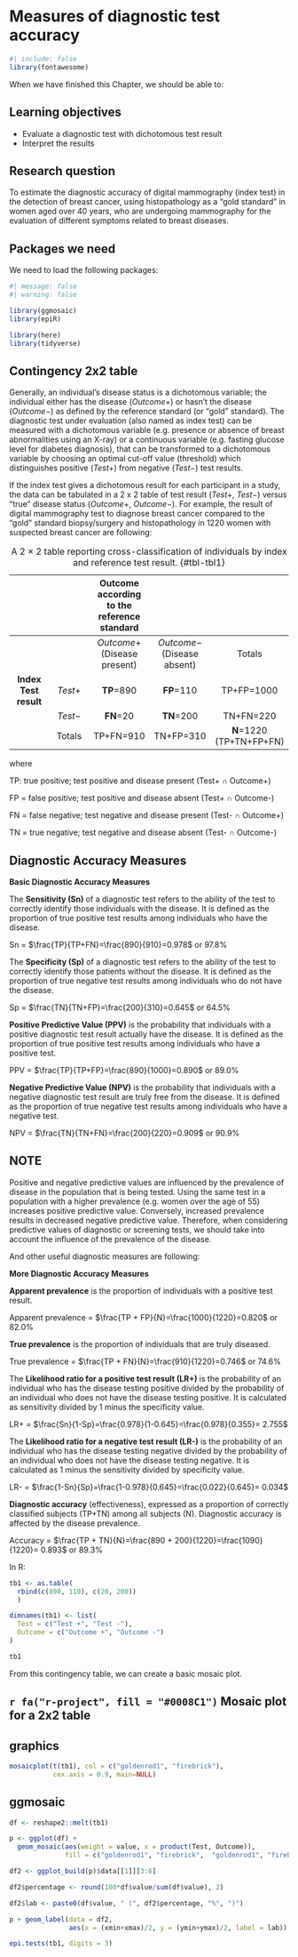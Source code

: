 # Measures of diagnostic test accuracy {#sec-diagnostic_accuracy}

```r
#| include: false
library(fontawesome)
```

When we have finished this Chapter, we should be able to:

::: {.callout-caution icon="false"}
## Learning objectives

-   Evaluate a diagnostic test with dichotomous test result
-   Interpret the results
:::

## Research question

To estimate the diagnostic accuracy of digital mammography (index test) in the detection of breast cancer, using histopathology as a "gold standard" in women aged over 40 years, who are undergoing mammography for the evaluation of different symptoms related to breast diseases.

## Packages we need

We need to load the following packages:

```r
#| message: false
#| warning: false

library(ggmosaic)
library(epiR)

library(here)
library(tidyverse)
```

## Contingency 2x2 table

Generally, an individual's disease status is a dichotomous variable; the individual either has the disease ($Outcome+$) or hasn't the disease ($Outcome-$) as defined by the reference standard (or "gold" standard). The diagnostic test under evaluation (also named as index test) can be measured with a dichotomous variable (e.g. presence or absence of breast abnormalities using an X-ray) or a continuous variable (e.g. fasting glucose level for diabetes diagnosis), that can be transformed to a dichotomous variable by choosing an optimal cut-off value (threshold) which distinguishes positive ($Test+$) from negative ($Test-$) test results.

If the index test gives a dichotomous result for each participant in a study, the data can be tabulated in a 2 x 2 table of test result ($Test+$, $Test-$) versus "true" disease status ($Outcome+$, $Outcome-$). For example, the result of digital mammography test to diagnose breast cancer compared to the "gold" standard biopsy/surgery and histopathology in 1220 women with suspected breast cancer are following:

|                       |         | Outcome according to the reference standard |                                    |                                 |
|:-------------:|:-------------:|:-------------:|:-------------:|:-------------:|
|                       |         |     $Outcome+$ <br /> (Disease present)     | $Outcome-$ <br /> (Disease absent) |             Totals              |
| **Index Test result** | $Test+$ |                 **TP**=890                  |             **FP**=110             |           TP+FP=1000            |
|                       | $Test-$ |                  **FN**=20                  |             **TN**=200             |            TN+FN=220            |
|                       | Totals  |                  TP+FN=910                  |             TN+FP=310              | **N**=1220 <br /> (TP+TN+FP+FN) |

: A 2 × 2 table reporting cross-classification of individuals by index and reference test result. {#tbl-tbl1}

where

TP: true positive; test positive and disease present (Test+ ∩ Outcome+)

FP = false positive; test positive and disease absent (Test+ ∩ Outcome-)

FN = false negative; test negative and disease present (Test- ∩ Outcome+)

TN = true negative; test negative and disease absent (Test- ∩ Outcome-)

## Diagnostic Accuracy Measures

::: content-box-green
**Basic Diagnostic Accuracy Measures**

The **Sensitivity (Sn)** of a diagnostic test refers to the ability of the test to correctly identify those individuals with the disease. It is defined as the proportion of true positive test results among individuals who have the disease.

Sn = $\frac{TP}{TP+FN}=\frac{890}{910}=0.978$ or $97.8\%$

The **Specificity (Sp)** of a diagnostic test refers to the ability of the test to correctly identify those patients without the disease. It is defined as the proportion of true negative test results among individuals who do not have the disease.

Sp = $\frac{TN}{TN+FP}=\frac{200}{310}=0.645$ or $64.5\%$

**Positive Predictive Value (PPV)** is the probability that individuals with a positive diagnostic test result actually have the disease. It is defined as the proportion of true positive test results among individuals who have a positive test.

PPV = $\frac{TP}{TP+FP}=\frac{890}{1000}=0.890$ or $89.0\%$

**Negative Predictive Value (NPV)** is the probability that individuals with a negative diagnostic test result are truly free from the disease. It is defined as the proportion of true negative test results among individuals who have a negative test.

NPV = $\frac{TN}{TN+FN}=\frac{200}{220}=0.909$ or $90.9\%$
:::

::: callout-important
## NOTE

Positive and negative predictive values are influenced by the prevalence of disease in the population that is being tested. Using the same test in a population with a higher prevalence (e.g. women over the age of 55) increases positive predictive value. Conversely, increased prevalence results in decreased negative predictive value. Therefore, when considering predictive values of diagnostic or screening tests, we should take into account the influence of the prevalence of the disease.
:::

And other useful diagnostic measures are following:

::: content-box-green
**More Diagnostic Accuracy Measures**

**Apparent prevalence** is the proportion of individuals with a positive test result.

Apparent prevalence = $\frac{TP + FP}{N}=\frac{1000}{1220}=0.820$ or $82.0\%$

**True prevalence** is the proportion of individuals that are truly diseased.

True prevalence = $\frac{TP + FN}{N}=\frac{910}{1220}=0.746$ or $74.6\%$

The **Likelihood ratio for a positive test result (LR+)** is the probability of an individual who has the disease testing positive divided by the probability of an individual who does not have the disease testing positive. It is calculated as sensitivity divided by 1 minus the specificity value.

LR+ = $\frac{Sn}{1-Sp}=\frac{0.978}{1-0.645}=\frac{0.978}{0.355}= 2.755$

The **Likelihood ratio for a negative test result (LR-)** is the probability of an individual who has the disease testing negative divided by the probability of an individual who does not have the disease testing negative. It is calculated as 1 minus the sensitivity  divided by specificity value.

LR- = $\frac{1-Sn}{Sp}=\frac{1-0.978}{0.645}=\frac{0.022}{0.645}= 0.034$

**Diagnostic accuracy** (effectiveness), expressed as a proportion of correctly classified subjects (TP+TN) among all subjects (N). Diagnostic accuracy is affected by the disease prevalence.

Accuracy = $\frac{TP + TN}{N}=\frac{890 + 200}{1220}=\frac{1090}{1220}= 0.893$ or $89.3\%$
:::

In R:

```r
tb1 <- as.table(
  rbind(c(890, 110), c(20, 200))
  )

dimnames(tb1) <- list(
  Test = c("Test +", "Test -"),
  Outcome = c("Outcome +", "Outcome -")
)

tb1
```

From this contingency table, we can create a basic mosaic plot.

::: {#exercise-joins .callout-important icon="false"}
## `r fa("r-project", fill = "#0008C1")` Mosaic plot for a 2x2 table

::: panel-tabset
## graphics

```r
mosaicplot(t(tb1), col = c("goldenrod1", "firebrick"), 
           cex.axis = 0.9, main=NULL)
```

## ggmosaic

```r
df <- reshape2::melt(tb1)

p <- ggplot(df) + 
  geom_mosaic(aes(weight = value, x = product(Test, Outcome)),
              fill = c("goldenrod1", "firebrick",  "goldenrod1", "firebrick"))

df2 <- ggplot_build(p)$data[[1]][3:6]

df2$percentage <- round(100*df$value/sum(df$value), 2)

df2$lab <- paste0(df$value, " (", df2$percentage, "%", ")")

p + geom_label(data = df2, 
               aes(x = (xmin+xmax)/2, y = (ymin+ymax)/2, label = lab))

```
:::
:::

```r
epi.tests(tb1, digits = 3)
```
